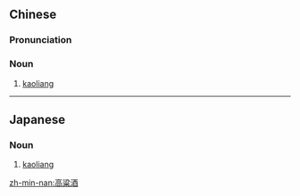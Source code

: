 ==Chinese==
{{zh-forms|type=21}}

===Pronunciation===
{{zh-pron
|m=gāoliángjiǔ,tl2=y
|c=gou1 loeng4 zau2
|cat=n
}}

===Noun===
{{zh-noun}}

# [[kaoliang]] {{gloss|distilled alcoholic drink made from sorghum}}

{{zh-cat|Alcoholic beverages}}

----

==Japanese==
{{ja-kanjitab|こう|りょう|しゅ}}

===Noun===
{{ja-noun|こうりょうしゅ}}

# [[kaoliang]]

[[zh-min-nan:高粱酒]]